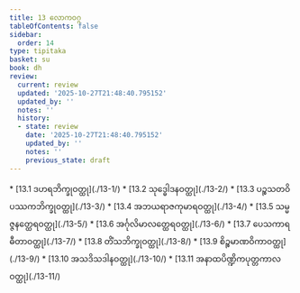 ```yaml
---
title: 13 လောကဝဂ္ဂ
tableOfContents: false
sidebar:
  order: 14
type: tipitaka
basket: su
book: dh
review:
  current: review
  updated: '2025-10-27T21:48:40.795152'
  updated_by: ''
  notes: ''
  history:
  - state: review
    date: '2025-10-27T21:48:40.795152'
    updated_by: ''
    notes: ''
    previous_state: draft
---
```



<ReviewStatus review={frontmatter.review} showDetails={true} />

<HypothesisAnnotation frontmatter={frontmatter} />

<DynamicBreadcrumb />



<TableOfContents book="dh" section="13">
* [13.1 ဒဟရဘိက္ခုဝတ္ထု](./13-1/)
* [13.2 သုဒ္ဓေါဒနဝတ္ထု](./13-2/)
* [13.3 ပဉ္စသတဝိပဿကဘိက္ခုဝတ္ထု](./13-3/)
* [13.4 အဘယရာဇကုမာရဝတ္ထု](./13-4/)
* [13.5 သမ္မဇ္ဇနတ္ထေရဝတ္ထု](./13-5/)
* [13.6 အင်္ဂုလိမာလတ္ထေရဝတ္ထု](./13-6/)
* [13.7 ပေသကာရဓီတာဝတ္ထု](./13-7/)
* [13.8 တိံသဘိက္ခုဝတ္ထု](./13-8/)
* [13.9 စိဉ္စမာဏဝိကာဝတ္ထု](./13-9/)
* [13.10 အသဒိသဒါနဝတ္ထု](./13-10/)
* [13.11 အနာထပိဏ္ဍိကပုတ္တကာလဝတ္ထု](./13-11/)
</TableOfContents>